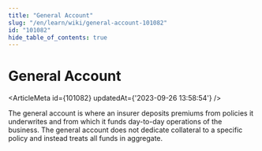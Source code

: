 ```yaml
---
title: "General Account"
slug: "/en/learn/wiki/general-account-101082"
id: "101082"
hide_table_of_contents: true
---
```



# General Account

<ArticleMeta id={101082} updatedAt={'2023-09-26 13:58:54'} />
<div className='border-solid border-b border-t-0 my-4 border-[var(--ifm-color-gray-300)]' />

The general account is where an insurer deposits premiums from policies it underwrites and from which it funds day-to-day operations of the business. The general account does not dedicate collateral to a specific policy and instead treats all funds in aggregate.
